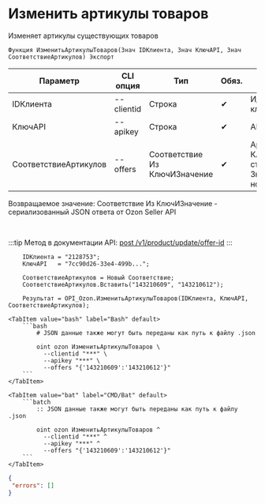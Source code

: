 ﻿---
sidebar_position: 11
---


# Изменить артикулы товаров
 Изменяет артикулы существующих товаров



`Функция ИзменитьАртикулыТоваров(Знач IDКлиента, Знач КлючAPI, Знач СоответствиеАртикулов) Экспорт`

  | Параметр | CLI опция | Тип | Обяз. | Назначение |
  |-|-|-|-|-|
  | IDКлиента | --clientid | Строка | &#x2714; | Идентификатор клиента |
  | КлючAPI | --apikey | Строка | &#x2714; | API ключ |
  | СоответствиеАртикулов | --offers | Соответствие Из КлючИЗначение | &#x2714; | Артикулы: Ключ > старый, Значение > новый |

  
  Возвращаемое значение:   Соответствие Из КлючИЗначение - сериализованный JSON ответа от Ozon Seller API

<br/>

:::tip
Метод в документации API: [post /v1/product/update/offer-id](https://docs.ozon.ru/api/seller/#operation/ProductAPI_ProductUpdateOfferID)
:::
<br/>


```bsl title="Пример использования для 1С:Предприятие/OneScript"
    IDКлиента = "2128753";
    КлючAPI   = "7cc90d26-33e4-499b...";

    СоответствиеАртикулов = Новый Соответствие;
    СоответствиеАртикулов.Вставить("143210609", "143210612");

    Результат = OPI_Ozon.ИзменитьАртикулыТоваров(IDКлиента, КлючAPI, СоответствиеАртикулов);
```
    

 <Tabs>
  
    <TabItem value="bash" label="Bash" default>
        ```bash
            # JSON данные также могут быть переданы как путь к файлу .json
            
            oint ozon ИзменитьАртикулыТоваров \
              --clientid "***" \
              --apikey "***" \
              --offers "{'143210609':'143210612'}"
        ```
    </TabItem>
  
    <TabItem value="bat" label="CMD/Bat" default>
        ```batch
            :: JSON данные также могут быть переданы как путь к файлу .json
            
            oint ozon ИзменитьАртикулыТоваров ^
              --clientid "***" ^
              --apikey "***" ^
              --offers "{'143210609':'143210612'}"
        ```
    </TabItem>
</Tabs>


```json title="Результат"
{
 "errors": []
}
```
